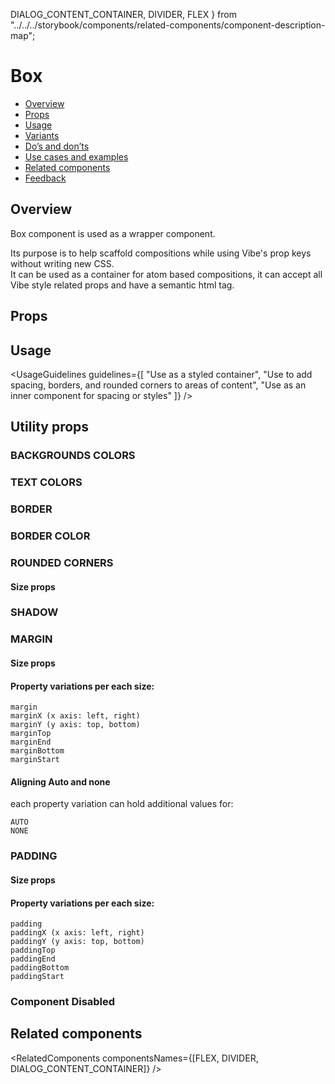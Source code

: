   DIALOG_CONTENT_CONTAINER,
  DIVIDER,
  FLEX
} from "../../../storybook/components/related-components/component-description-map";

<Meta of={BoxStories} />

# Box

- [Overview](#overview)
- [Props](#props)
- [Usage](#usage)
- [Variants](#variants)
- [Do’s and don’ts](#dos-and-donts)
- [Use cases and examples](#use-cases-and-examples)
- [Related components](#related-components)
- [Feedback](#feedback)

## Overview

Box component is used as a wrapper component.

Its purpose is to help scaffold compositions while using Vibe's prop keys without writing new CSS. <br />It can be used as a container for
atom based compositions, it can accept all Vibe style related props and have a semantic html tag.

<Canvas>
  <Story of={BoxStories.Overview} />
</Canvas>

## Props

<PropsTable />

## Usage

<UsageGuidelines
  guidelines={[
    "Use as a styled container",
    "Use to add spacing, borders, and rounded corners to areas of content",
    "Use as an inner component for spacing or styles"
  ]}
/>

<TipBenefits />

## Utility props

### BACKGROUNDS COLORS

<Canvas>
  <Story of={BoxStories.BackgroundColors} />
</Canvas>

### TEXT COLORS

<Canvas>
  <Story of={BoxStories.TextColors} />
</Canvas>

### BORDER

<Canvas>
  <Story of={BoxStories.Border} />
</Canvas>

### BORDER COLOR

<Canvas>
  <Story of={BoxStories.BorderColor} />
</Canvas>

### ROUNDED CORNERS

#### Size props

<Canvas>
  <Story of={BoxStories.RoundCorners} />
</Canvas>

### SHADOW

<Canvas>
  <Story of={BoxStories.Shadow} />
</Canvas>

### MARGIN

#### Size props

<Canvas>
  <Story of={BoxStories.Margin} />
</Canvas>

#### Property variations per each size:

```
margin
marginX (x axis: left, right)
marginY (y axis: top, bottom)
marginTop
marginEnd
marginBottom
marginStart
```

#### Aligning Auto and none

each property variation can hold additional values for:

```
AUTO
NONE
```

### PADDING

#### Size props

<Canvas>
  <Story of={BoxStories.Padding} />
</Canvas>

#### Property variations per each size:

```
padding
paddingX (x axis: left, right)
paddingY (y axis: top, bottom)
paddingTop
paddingEnd
paddingBottom
paddingStart
```

### Component Disabled

<Canvas>
  <Story of={BoxStories.Disabled} />
</Canvas>

## Related components

<RelatedComponents componentsNames={[FLEX, DIVIDER, DIALOG_CONTENT_CONTAINER]} />
